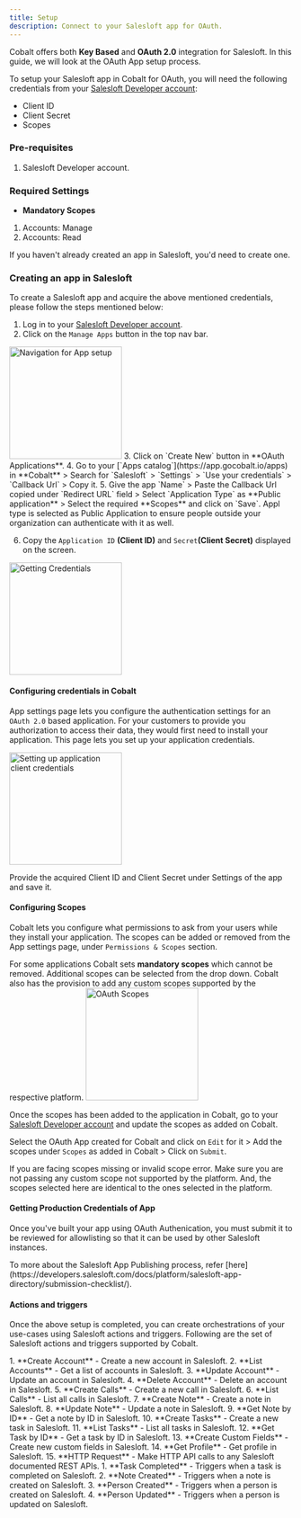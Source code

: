 ```yaml
---
title: Setup
description: Connect to your Salesloft app for OAuth.
---
```

Cobalt offers both **Key Based** and **OAuth 2.0** integration for Salesloft. In this guide, we will look at the OAuth App setup process.

To setup your Salesloft app in Cobalt for OAuth, you will need the following credentials from your [Salesloft Developer account](https://developers.salesloft.com/):
- Client ID
- Client Secret
- Scopes

### Pre-requisites

1. Salesloft Developer account.

### Required Settings

* **Mandatory Scopes** 
1. Accounts: Manage
2. Accounts: Read

<Info>If you haven't already created an app in Salesloft, you'd need to create one.</Info>

### Creating an app in Salesloft

To create a Salesloft app and acquire the above mentioned credentials, please follow the steps mentioned below:

1. Log in to your [Salesloft Developer account](https://developers.salesloft.com/).
2. Click on the `Manage Apps` button in the top nav bar.
<img height="200" src="/images/Salesloft/salesloft_navigation.png" alt="Navigation for App setup"/>
3. Click on `Create New` button in **OAuth Applications**.
4. Go to your [`Apps catalog`](https://app.gocobalt.io/apps) in **Cobalt** > Search for `Salesloft` > `Settings` > `Use your credentials` > `Callback Url` > Copy it.
5. Give the app `Name` > Paste the Callback Url copied under `Redirect URL` field > Select `Application Type` as **Public application** > Select the required **Scopes** and click on `Save`. 
<Note>
Appl type is selected as Public Application to ensure people outside your organization can authenticate with it as well.
</Note>

6. Copy the `Application ID` **(Client ID)** and `Secret`**(Client Secret)** displayed on the screen.
<img height="200" src="/images/Salesloft/salesloft_credentials.png" alt="Getting Credentials"/>

#### Configuring credentials in Cobalt
App settings page lets you configure the authentication settings for an `OAuth 2.0` based application. For your customers to provide you authorization to access their data,
they would first need to install your application. This page lets you set up your application credentials.

<img height="200" src="/images/Salesloft/salesloft_cobalt.png" alt="Setting up application client credentials"/>

Provide the acquired Client ID and Client Secret under Settings of the app and save it.

#### Configuring Scopes
Cobalt lets you configure what permissions to ask from your users while they install your application. The scopes can be added or removed from the App settings page, under `Permissions & Scopes`
section. 

For some applications Cobalt sets **mandatory scopes** which cannot be removed. Additional scopes can be selected from the drop down. Cobalt also has the provision to add any 
custom scopes supported by the respective platform.
<img height="200" src="/images/Salesloft/salesloft_scopes.png" alt="OAuth Scopes"/>

Once the scopes has been added to the application in Cobalt, go to your [Salesloft Developer account](https://developers.salesloft.com/) and update the scopes as added on Cobalt.

Select the OAuth App created for Cobalt and click on `Edit` for it > Add the scopes under `Scopes` as added in Cobalt > Click on `Submit`. 

<Warning>
If you are facing scopes missing or invalid scope error. Make sure you are not passing any custom scope not supported by the platform. And, the scopes selected here are
identical to the ones selected in the platform.
</Warning>

#### Getting Production Credentials of App

Once you've built your app using OAuth Authenication, you must submit it to be reviewed for allowlisting so that it can be used by other Salesloft instances.

<Info>
To more about the Salesloft App Publishing process, refer [here](https://developers.salesloft.com/docs/platform/salesloft-app-directory/submission-checklist/).
</Info>

#### Actions and triggers
Once the above setup is completed, you can create orchestrations of your use-cases using Salesloft actions and triggers. Following are the set of Salesloft actions and triggers
supported by Cobalt.

<Tabs>
  <Tab title="Actions">
  <AccordionGroup>
  <Accordion title="Accounts">
     1. **Create Account** - Create a new account in Salesloft.
     2. **List Accounts** - Get a list of accounts in Salesloft.
     3. **Update Account** - Update an account in Salesloft.
     4. **Delete Account** - Delete an account in Salesloft.
     </Accordion>
     <Accordion title="Calls">
     5. **Create Calls** - Create a new call in Salesloft.
     6. **List Calls** - List all calls in Salesloft.
     </Accordion>
     <Accordion title="Notes">
     7. **Create Note** - Create a note in Salesloft.
     8. **Update Note** - Update a note in Salesloft.
     9. **Get Note by ID** - Get a note by ID in Salesloft.
     </Accordion>
     <Accordion title="Tasks">
     10. **Create Tasks** - Create a new task in Salesloft.
     11. **List Tasks** - List all tasks in Salesloft.
     12. **Get Task by ID** - Get a task by ID in Salesloft.
    </Accordion>
     <Accordion title="Custom Fields">
     13. **Create Custom Fields** - Create new custom fields in Salesloft.
    </Accordion>
    <Accordion title="User">
     14. **Get Profile** - Get profile in Salesloft.
    </Accordion>
     <Accordion title="Others">
     15. **HTTP Request** - Make HTTP API calls to any Salesloft documented REST APIs.
      </Accordion>
    </AccordionGroup>
  </Tab>
  
  <Tab title="Triggers">
    1. **Task Completed** - Triggers when a task is completed on Salesloft.
    2. **Note Created** - Triggers when a note is created on Salesloft.
    3. **Person Created** - Triggers when a person is created on Salesloft.
    4. **Person Updated** - Triggers when a person is updated on Salesloft.
  </Tab>
</Tabs>